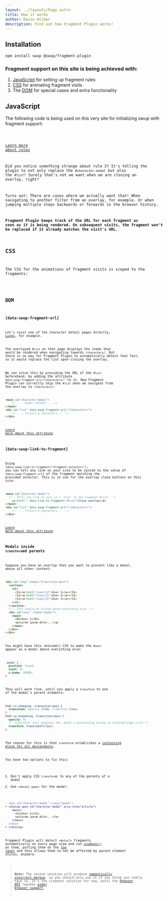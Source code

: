 ```yaml
---
layout: ../layouts/Page.astro
title: How it works
author: Rasso Hilber
description: Find out how Fragment Plugin works!
---
```





## Installation

```bash
npm install swup @swup/fragment-plugin
```

### Fragment support on this site is being achieved with:

1. [JavaScript](#javascript) for setting up fragment rules
2. [CSS](#css) for animating fragment visits
3. The [DOM](#dom) for special cases and extra functionality

## JavaScript

The following code is being used on this very site for initializing swup with fragment support:

<Code code={JS} lang="js" />

[Learn more about rules](https://github.com/swup/fragment-plugin#rules)

Did you notice something strange about rule 3? It's telling the plugin to
not only replace the `#character-modal` but also the `#list`! Surely that's
not we want when we are closing an overlay, right?

Turns out: There are cases where we actually want that! When navigating to another
filter from an overlay, for example. Or when jumping multiple steps backwards or forwards
in the browser history.

**Fragment Plugin keeps track of the URL for each fragment as soon as it is being rendered.
On subsequent visits, the fragment won't be replaced if it already matches the visit's URL.**

## CSS

The CSS for the animations of fragment visits is scoped to the fragments:

<Code code={CSS} lang="css" />

## DOM

### [data-swup-fragment-url]

Let's visit one of the character detail pages directly,
<a href="/character/luigi/" target="_blank">Luigi</a>, for example.

The overlayed `#list` on that page displays the items that would be rendered when
navigating towards `/characters/`. But there is no way for Fragment Plugin to automatically
detect that fact, so it would replace the list upon closing the overlay.

We can solve this by providing the URL of the `#list` beforehand, by adding
the attribute `data-swup-fragment-url="/characters/"` to it. Now Fragment Plugin
can correctly skip the `#list` when we navigate from the overlay to `/characters/`:

```html title="/character/luigi/index.html" 'data-swup-fragment-url="/characters/"'
<main id="character-modal">
	<!-- ...modal content... -->
</main>
<div id="list" data-swup-fragment-url="/characters/">
	<!-- ...filters & characters... -->
</div>
```

[Learn more about this attribute](https://github.com/swup/fragment-plugin#fragment-url)

### [data-swup-link-to-fragment]

Using `[data-swup-link-to-fragment="<fragment-selector>"]`, you can tell any link on your site to be synced to the value of `[data-swup-fragment-url]`
of the fragment matching the provided selector. This is in use for the overlay close buttons on this site:

```html title="/character/luigi/index.html" 'data-link-to-fragment="#list"'
<main id="character-modal">
  <!-- Tells the link to sync it's `href` to the fragment #list: -->
	<a href="" data-link-to-fragment="#list">Close overlay</a>
</main>
<div id="list" data-swup-fragment-url="/characters/">
	<!-- ...filters & characters... -->
</div>
```

[Learn more about this attribute](https://github.com/swup/fragment-plugin#link-to-fragment)

### Modals inside `transform`ed parents

Suppose you have an overlay that you want to present like a modal, above all other content:

```html {10-15}
<div id="swup" class="transition-main">
  <section>
    <ul>
      <li><a href="/user/1/">User 1</a></li>
      <li><a href="/user/2/">User 2</a></li>
      <li><a href="/user/3/">User 3</a></li>
    </ul>
  </section>
  <!-- This should be placed above everything else -->
  <div id="user" class="modal">
    <main>
      <h1>User 1</h1>
      <p>Lorem ipsum dolor...</p>
    </main>
  </div>
</div>
```

You might have this (minimal) CSS to make the `#user` appear as a modal above everything else:

```css
.modal {
  position: fixed;
  inset: 0;
  z-index: 99999;
}
```

This will work fine, until you apply a `transform` to one of the modal's parent elements:

```css {7}
html.is-changing .transition-main {
  transition: opacity 250ms, transform 250ms;
}
html.is-animating .transition-main {
  opacity: 0;
  /* `transform` will misplace the .modal's positioning during an animated page visit */
  transform: translateY(20px);
}
```

The reason for this is that `transform` establishes a [containing block for all descendants](https://www.w3.org/TR/css-transforms-1/#containing-block-for-all-descendants).

You have two options to fix this:

1. Don't apply CSS `transform`s to any of the parents of a modal
2. Use `<detail open>` for the modal:

```diff lang="html"
- <div id="character-modal" class="modal">
+ <dialog open id="character-modal" aria-role="article">
    <main>
      <h1>User 1</h1>
      <p>Lorem ipsum dolor...</p>
    </main>
- </div>
+ </dialog>
```

Fragment Plugin will detect `<detail>` fragments automatically on every page view and run [`showModal()`](https://developer.mozilla.org/en-US/docs/Web/API/HTMLDialogElement/showModal) on them, putting them on the [top layer](https://developer.mozilla.org/en-US/docs/Glossary/Top_layer) and thus allows them to not be affected by parent element styles, anymore.

> **Note:** The second solution will produce [semantically incorrect markup](https://stackoverflow.com/a/75007908/586823), so you should only use it if you think you really have to. It's the cleanest solution for now, until the [Popover API](https://developer.mozilla.org/en-US/docs/Web/API/Popover_API) reaches [wider browser support](https://caniuse.com/?search=popover).

